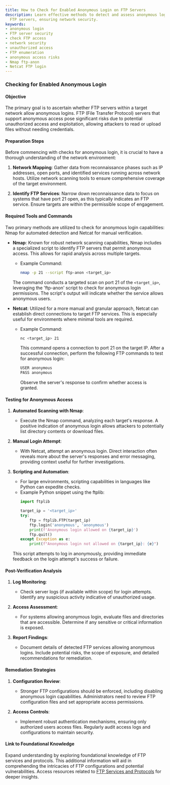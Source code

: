 ```yaml
---
title: How to Check for Enabled Anonymous Login on FTP Servers
description: Learn effective methods to detect and assess anonymous login access on
  FTP servers, ensuring network security.
keywords:
- anonymous login
- FTP server security
- check FTP access
- network security
- unauthorized access
- FTP enumeration
- anonymous access risks
- Nmap ftp-anon
- Netcat FTP login
---
```


### Checking for Enabled Anonymous Login

#### Objective
The primary goal is to ascertain whether FTP servers within a target network allow anonymous logins. FTP (File Transfer Protocol) servers that support anonymous access pose significant risks due to potential unauthorized access and exploitation, allowing attackers to read or upload files without needing credentials.

#### Preparation Steps
Before commencing with checks for anonymous login, it is crucial to have a thorough understanding of the network environment:

1. **Network Mapping**: Gather data from reconnaissance phases such as IP addresses, open ports, and identified services running across network hosts. Utilize network scanning tools to ensure comprehensive coverage of the target environment.

2. **Identify FTP Services**: Narrow down reconnaissance data to focus on systems that have port 21 open, as this typically indicates an FTP service. Ensure targets are within the permissible scope of engagement.

#### Required Tools and Commands
Two primary methods are utilized to check for anonymous login capabilities: Nmap for automated detection and Netcat for manual verification.

- **Nmap**: Known for robust network scanning capabilities, Nmap includes a specialized script to identify FTP servers that permit anonymous access. This allows for rapid analysis across multiple targets.

  - Example Command:
    ```bash
    nmap -p 21 --script ftp-anon <target_ip>
    ```
  The command conducts a targeted scan on port 21 of the `<target_ip>`, leveraging the 'ftp-anon' script to check for anonymous login permissions. The script's output will indicate whether the service allows anonymous users.

- **Netcat**: Utilized for a more manual and granular approach, Netcat can establish direct connections to target FTP services. This is especially useful for environments where minimal tools are required.

  - Example Command:
    ```bash
    nc <target_ip> 21
    ```
    This command opens a connection to port 21 on the target IP. After a successful connection, perform the following FTP commands to test for anonymous login:
    ```bash
    USER anonymous
    PASS anonymous
    ```
    Observe the server's response to confirm whether access is granted.

#### Testing for Anonymous Access

1. **Automated Scanning with Nmap**:
   - Execute the Nmap command, analyzing each target's response. A positive indication of anonymous login allows attackers to potentially list directory contents or download files.

2. **Manual Login Attempt**:
   - With Netcat, attempt an anonymous login. Direct interaction often reveals more about the server's responses and error messaging, providing context useful for further investigations.

3. **Scripting and Automation**:
   - For large environments, scripting capabilities in languages like Python can expedite checks.
   - Example Python snippet using the ftplib:
     ```python
     import ftplib

     target_ip = '<target_ip>'
     try:
         ftp = ftplib.FTP(target_ip)
         ftp.login('anonymous', 'anonymous')
         print(f'Anonymous login allowed on {target_ip}')
         ftp.quit()
     except Exception as e:
         print(f"Anonymous login not allowed on {target_ip}: {e}")
     ```
   This script attempts to log in anonymously, providing immediate feedback on the login attempt's success or failure.

#### Post-Verification Analysis

1. **Log Monitoring**:
   - Check server logs (if available within scope) for login attempts. Identify any suspicious activity indicative of unauthorized usage.

2. **Access Assessment**:
   - For systems allowing anonymous login, evaluate files and directories that are accessible. Determine if any sensitive or critical information is exposed.

3. **Report Findings**:
   - Document details of detected FTP services allowing anonymous logins. Include potential risks, the scope of exposure, and detailed recommendations for remediation.

#### Remediation Strategies

1. **Configuration Review**:
   - Stronger FTP configurations should be enforced, including disabling anonymous login capabilities. Administrators need to review FTP configuration files and set appropriate access permissions.

2. **Access Controls**:
   - Implement robust authentication mechanisms, ensuring only authorized users access files. Regularly audit access logs and configurations to maintain security.

#### Link to Foundational Knowledge
Expand understanding by exploring foundational knowledge of FTP services and protocols. This additional information will aid in comprehending the intricacies of FTP configurations and potential vulnerabilities. Access resources related to [FTP Services and Protocols](path/to/technology/ftp_services_and_protocols) for deeper insights.